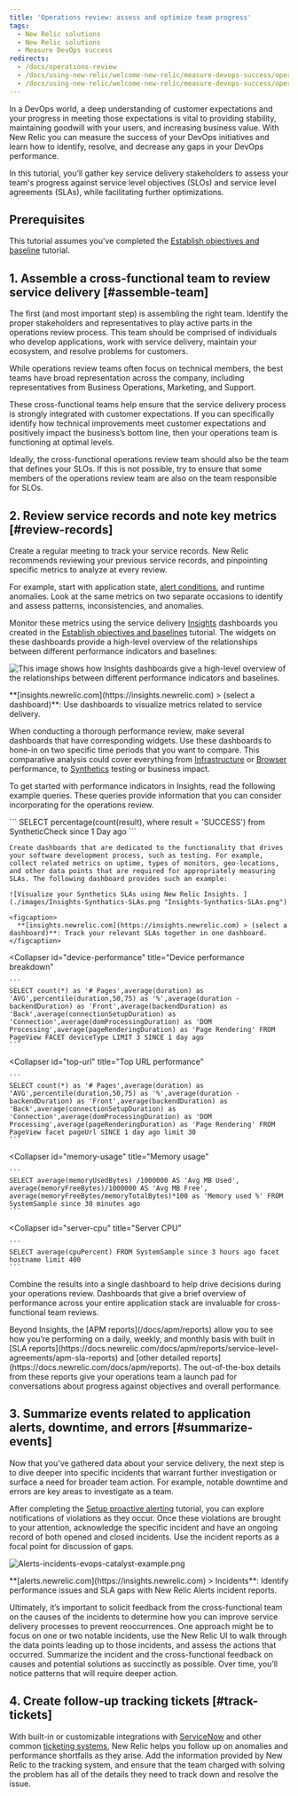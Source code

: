 ```yaml
---
title: 'Operations review: assess and optimize team progress'
tags:
  - New Relic solutions
  - New Relic solutions
  - Measure DevOps success
redirects:
  - /docs/operations-review
  - /docs/using-new-relic/welcome-new-relic/measure-devops-success/operations-review
  - /docs/using-new-relic/welcome-new-relic/measure-devops-success/operations-review-assess-optimize-team-progress
---
```


In a DevOps world, a deep understanding of customer expectations and your progress in meeting those expectations is vital to providing stability, maintaining goodwill with your users, and increasing business value. With New Relic you can measure the success of your DevOps initiatives and learn how to identify, resolve, and decrease any gaps in your DevOps performance.

In this tutorial, you’ll gather key service delivery stakeholders to assess your team's progress against service level objectives (SLOs) and service level agreements (SLAs), while facilitating further optimizations.

## Prerequisites

This tutorial assumes you’ve completed the [Establish objectives and baseline](/docs/establish-objectives-baselines) tutorial.

## 1. Assemble a cross-functional team to review service delivery [#assemble-team]

The first (and most important step) is assembling the right team. Identify the proper stakeholders and representatives to play active parts in the operations review process. This team should be comprised of individuals who develop applications, work with service delivery, maintain your ecosystem, and resolve problems for customers.

While operations review teams often focus on technical members, the best teams have broad representation across the company, including representatives from Business Operations, Marketing, and Support.

These cross-functional teams help ensure that the service delivery process is strongly integrated with customer expectations. If you can specifically identify how technical improvements meet customer expectations and positively impact the business’s bottom line, then your operations team is functioning at optimal levels.

<Callout variant="tip">
  Ideally, the cross-functional operations review team should also be the team that defines your SLOs. If this is not possible, try to ensure that some members of the operations review team are also on the team responsible for SLOs.
</Callout>

## 2. Review service records and note key metrics [#review-records]

Create a regular meeting to track your service records. New Relic recommends reviewing your previous service records, and pinpointing specific metrics to analyze at every review.

For example, start with application state, [alert conditions](https://docs.newrelic.com/docs/alerts/new-relic-alerts/defining-conditions/define-alert-conditions), and runtime anomalies. Look at the same metrics on two separate occasions to identify and assess patterns, inconsistencies, and anomalies.

Monitor these metrics using the service delivery [Insights](https://docs.newrelic.com/docs/insights) dashboards you created in the [Establish objectives and baselines](/docs/establish-objectives-baselines) tutorial. The widgets on these dashboards provide a high-level overview of the relationships between different performance indicators and baselines:

![This image shows how Insights dashboards give a high-level overview of the relationships between different performance indicators and baselines.](./images/Insights-Devops-Catalyst-Example.png "Insights-Devops-Catalyst-Example.png")

<figcaption>
  **[insights.newrelic.com](https://insights.newrelic.com) > (select a dashboard)**: Use dashboards to visualize metrics related to service delivery.
</figcaption>

When conducting a thorough performance review, make several dashboards that have corresponding widgets. Use these dashboards to hone-in on two specific time periods that you want to compare. This comparative analysis could cover everything from [Infrastructure](/docs/infrastructure) or [Browser](/docs/browser) performance, to [Synthetics](/docs/synthetics) testing or business impact.

To get started with performance indicators in Insights, read the following example queries. These queries provide information that you can consider incorporating for the operations review.

<CollapserGroup>
  <Collapser
    id="daily-uptime"
    title="Daily uptime"
  >
    ```
    SELECT percentage(count(result), where result = 'SUCCESS') from SyntheticCheck since 1 Day ago
    ```

    Create dashboards that are dedicated to the functionality that drives your software development process, such as testing. For example, collect related metrics on uptime, types of monitors, geo-locations, and other data points that are required for appropriately measuring SLAs. The following dashboard provides such an example:

    ![Visualize your Synthetics SLAs using New Relic Insights. ](./images/Insights-Synthatics-SLAs.png "Insights-Synthatics-SLAs.png")

    <figcaption>
      **[insights.newrelic.com](https://insights.newrelic.com) > (select a dashboard)**: Track your relevant SLAs together in one dashboard.
    </figcaption>
  </Collapser>

  <Collapser
    id="device-performance"
    title="Device performance breakdown"
  >
    ```
    SELECT count(*) as '# Pages',average(duration) as 'AVG',percentile(duration,50,75) as '%',average(duration - backendDuration) as 'Front',average(backendDuration) as 'Back',average(connectionSetupDuration) as 'Connection',average(domProcessingDuration) as 'DOM Processing',average(pageRenderingDuration) as 'Page Rendering' FROM PageView FACET deviceType LIMIT 3 SINCE 1 day ago
    ```
  </Collapser>

  <Collapser
    id="top-url"
    title="Top URL performance"
  >
    ```
    SELECT count(*) as '# Pages',average(duration) as 'AVG',percentile(duration,50,75) as '%',average(duration - backendDuration) as 'Front',average(backendDuration) as 'Back',average(connectionSetupDuration) as 'Connection',average(domProcessingDuration) as 'DOM Processing',average(pageRenderingDuration) as 'Page Rendering' FROM PageView facet pageUrl SINCE 1 day ago limit 30
    ```
  </Collapser>

  <Collapser
    id="memory-usage"
    title="Memory usage"
  >
    ```
    SELECT average(memoryUsedBytes) /1000000 AS 'Avg MB Used', average(memoryFreeBytes)/1000000 AS 'Avg MB Free', average(memoryFreeBytes/memoryTotalBytes)*100 as 'Memory used %' FROM SystemSample since 30 minutes ago
    ```
  </Collapser>

  <Collapser
    id="server-cpu"
    title="Server CPU"
  >
    ```
    SELECT average(cpuPercent) FROM SystemSample since 3 hours ago facet hostname limit 400
    ```
  </Collapser>
</CollapserGroup>

Combine the results into a single dashboard to help drive decisions during your operations review. Dashboards that give a brief overview of performance across your entire application stack are invaluable for cross-functional team reviews.

<Callout variant="tip">
  Beyond Insights, the [APM reports](/docs/apm/reports) allow you to see how you’re performing on a daily, weekly, and monthly basis with built in [SLA reports](https://docs.newrelic.com/docs/apm/reports/service-level-agreements/apm-sla-reports) and [other detailed reports](https://docs.newrelic.com/docs/apm/reports). The out-of-the-box details from these reports give your operations team a launch pad for conversations about progress against objectives and overall performance.
</Callout>

## 3. Summarize events related to application alerts, downtime, and errors [#summarize-events]

Now that you’ve gathered data about your service delivery, the next step is to dive deeper into specific incidents that warrant further investigation or surface a need for broader team action. For example, notable downtime and errors are key areas to investigate as a team.

After completing the [Setup proactive alerting](/docs/set-proactive-alerting) tutorial, you can explore notifications of violations as they occur. Once these violations are brought to your attention, acknowledge the specific incident and have an ongoing record of both opened and closed incidents. Use the incident reports as a focal point for discussion of gaps.

![Alerts-incidents-evops-catalyst-example.png](./images/Alerts-incidents-evops-catalyst-example.png "Alerts-incidents-evops-catalyst-example.png")

<figcaption>
  **[alerts.newrelic.com](https://insights.newrelic.com) > Incidents**: Identify performance issues and SLA gaps with New Relic Alerts incident reports.
</figcaption>

Ultimately, it’s important to solicit feedback from the cross-functional team on the causes of the incidents to determine how you can improve service delivery processes to prevent reoccurrences. One approach might be to focus on one or two notable incidents, use the New Relic UI to walk through the data points leading up to those incidents, and assess the actions that occurred. Summarize the incident and the cross-functional feedback on causes and potential solutions as succinctly as possible. Over time, you’ll notice patterns that will require deeper action.

## 4. Create follow-up tracking tickets [#track-tickets]

With built-in or customizable integrations with [ServiceNow](https://www.servicenow.com/) and other common [ticketing systems](/docs/using-new-relic/user-interface-functions/share-your-data/ticketing-integrations-lighthouse-pivotal-tracker#ticket), New Relic helps you follow up on anomalies and performance shortfalls as they arise. Add the information provided by New Relic to the tracking system, and ensure that the team charged with solving the problem has all of the details they need to track down and resolve the issue.
